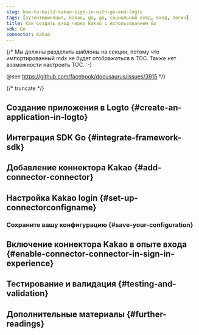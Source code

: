 ```yaml
---
slug: how-to-build-kakao-sign-in-with-go-and-logto
tags: [аутентификация, kakao, go, go, социальный вход, вход, логин]
title: Как создать вход через Kakao с использованием Go
sdk: Go
connector: Kakao
---
```


{/*
  Мы должны разделить шаблоны на секции, потому что импортированный mdx не будет отображаться в TOC.
  Также нет возможности настроить TOC. :-)

  @see https://github.com/facebook/docusaurus/issues/3915
*/}




{/* truncate */}

<Intro connector={connector} sdk="Go" link="https://go.dev" />

## Создание приложения в Logto \{#create-an-application-in-logto}

<CreateApplication type="Traditional web" framework="Go" />

## Интеграция SDK Go \{#integrate-framework-sdk}

<IntegrateSdk />

## Добавление коннектора Kakao \{#add-connector-connector}

<AddSocialConnector connector={connector} framework="Go" />

## Настройка Kakao login \{#set-up-connectorconfigname}

<ConnectorGuide />

### Сохраните вашу конфигурацию \{#save-your-configuration}

<SaveYourConfiguration connector={connector} />

## Включение коннектора Kakao в опыте входа \{#enable-connector-connector-in-sign-in-experience}

<EnableSocialConnector connector={connector} />

## Тестирование и валидация \{#testing-and-validation}

<TestingAndValidation connector={connector} sdk="Go" />

## Дополнительные материалы \{#further-readings}

<FurtherReadings />